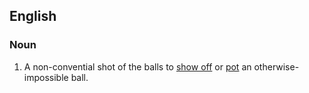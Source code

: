 ==English==

===Noun===
{{en-noun|sg=[[trick]] [[shot]]}}

# {{snooker}} A non-convential shot of the balls to [[show off]] or [[pot]] an otherwise-impossible ball.